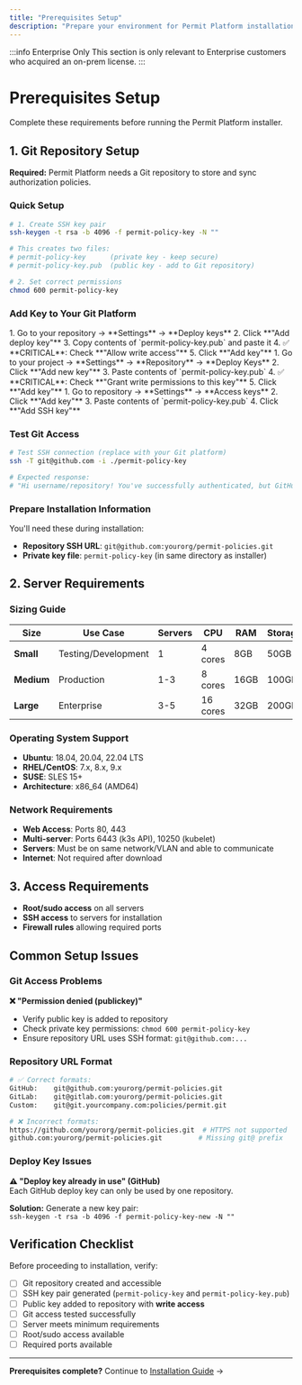```yaml
---
title: "Prerequisites Setup"
description: "Prepare your environment for Permit Platform installation"
---
```


:::info Enterprise Only
This section is only relevant to Enterprise customers who acquired an on-prem license.
:::


# Prerequisites Setup

Complete these requirements before running the Permit Platform installer.

## 1. Git Repository Setup

<div className="bg-yellow-50 border-l-4 border-yellow-400 p-4 my-4">
  <div className="flex">
    <div className="ml-3">
      <p className="text-sm text-yellow-700">
        <strong>Required:</strong> Permit Platform needs a Git repository to store and sync authorization policies.
      </p>
    </div>
  </div>
</div>

### Quick Setup

```bash
# 1. Create SSH key pair
ssh-keygen -t rsa -b 4096 -f permit-policy-key -N ""

# This creates two files:
# permit-policy-key      (private key - keep secure)
# permit-policy-key.pub  (public key - add to Git repository)

# 2. Set correct permissions
chmod 600 permit-policy-key
```

### Add Key to Your Git Platform

<Tabs>
  <TabItem value="github" label="GitHub">
    1. Go to your repository → **Settings** → **Deploy keys**
    2. Click **"Add deploy key"**
    3. Copy contents of `permit-policy-key.pub` and paste it
    4. ✅ **CRITICAL**: Check **"Allow write access"**
    5. Click **"Add key"**
  </TabItem>
  
  <TabItem value="gitlab" label="GitLab">
    1. Go to your project → **Settings** → **Repository** → **Deploy Keys**
    2. Click **"Add new key"**
    3. Paste contents of `permit-policy-key.pub`
    4. ✅ **CRITICAL**: Check **"Grant write permissions to this key"**
    5. Click **"Add key"**
  </TabItem>
  
  <TabItem value="bitbucket" label="Bitbucket">
    1. Go to repository → **Settings** → **Access keys**
    2. Click **"Add key"**
    3. Paste contents of `permit-policy-key.pub`
    4. Click **"Add SSH key"**
  </TabItem>
</Tabs>

### Test Git Access

```bash
# Test SSH connection (replace with your Git platform)
ssh -T git@github.com -i ./permit-policy-key

# Expected response:
# "Hi username/repository! You've successfully authenticated, but GitHub does not provide shell access."
```

### Prepare Installation Information

You'll need these during installation:
- **Repository SSH URL**: `git@github.com:yourorg/permit-policies.git`
- **Private key file**: `permit-policy-key` (in same directory as installer)

## 2. Server Requirements

### Sizing Guide

| Size | Use Case | Servers | CPU | RAM | Storage |
|------|----------|---------|-----|-----|---------|
| **Small** | Testing/Development | 1 | 4 cores | 8GB | 50GB |
| **Medium** | Production | 1-3 | 8 cores | 16GB | 100GB |
| **Large** | Enterprise | 3-5 | 16 cores | 32GB | 200GB |

### Operating System Support
- **Ubuntu**: 18.04, 20.04, 22.04 LTS
- **RHEL/CentOS**: 7.x, 8.x, 9.x
- **SUSE**: SLES 15+
- **Architecture**: x86_64 (AMD64)

### Network Requirements
- **Web Access**: Ports 80, 443
- **Multi-server**: Ports 6443 (k3s API), 10250 (kubelet)
- **Servers**: Must be on same network/VLAN and able to communicate
- **Internet**: Not required after download

## 3. Access Requirements

- **Root/sudo access** on all servers
- **SSH access** to servers for installation
- **Firewall rules** allowing required ports

## Common Setup Issues

### Git Access Problems

<div className="bg-red-50 border-l-4 border-red-400 p-4 my-4">
  <div className="flex">
    <div className="ml-3">
      <p className="text-sm text-red-700">
        <strong>❌ "Permission denied (publickey)"</strong>
      </p>
      <ul className="text-sm text-red-700 mt-2 list-disc list-inside">
        <li>Verify public key is added to repository</li>
        <li>Check private key permissions: <code>chmod 600 permit-policy-key</code></li>
        <li>Ensure repository URL uses SSH format: <code>git@github.com:...</code></li>
      </ul>
    </div>
  </div>
</div>

### Repository URL Format

```bash
# ✅ Correct formats:
GitHub:    git@github.com:yourorg/permit-policies.git
GitLab:    git@gitlab.com:yourorg/permit-policies.git
Custom:    git@git.yourcompany.com:policies/permit.git

# ❌ Incorrect formats:
https://github.com/yourorg/permit-policies.git  # HTTPS not supported
github.com:yourorg/permit-policies.git         # Missing git@ prefix
```

### Deploy Key Issues

<div className="bg-yellow-50 border-l-4 border-yellow-400 p-4 my-4">
  <div className="flex">
    <div className="ml-3">
      <p className="text-sm text-yellow-700">
        <strong>⚠️ "Deploy key already in use" (GitHub)</strong><br/>
        Each GitHub deploy key can only be used by one repository.
      </p>
      <p className="text-sm text-yellow-700 mt-2">
        <strong>Solution:</strong> Generate a new key pair:<br/>
        <code>ssh-keygen -t rsa -b 4096 -f permit-policy-key-new -N ""</code>
      </p>
    </div>
  </div>
</div>

## Verification Checklist

Before proceeding to installation, verify:

- [ ] Git repository created and accessible
- [ ] SSH key pair generated (`permit-policy-key` and `permit-policy-key.pub`)
- [ ] Public key added to repository with **write access**
- [ ] Git access tested successfully
- [ ] Server meets minimum requirements
- [ ] Root/sudo access available
- [ ] Required ports available

---

**Prerequisites complete?** Continue to [Installation Guide](./installation) →